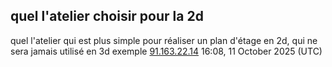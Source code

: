 == quel l'atelier choisir pour la 2d ==

quel l'atelier qui est plus simple pour réaliser un plan d'étage en 2d, qui ne sera jamais utilisé en 3d exemple [[Special:Contributions/91.163.22.14|91.163.22.14]] 16:08, 11 October 2025 (UTC)